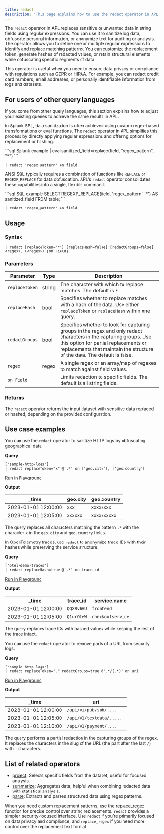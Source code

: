 ```yaml
---
title: redact
description: 'This page explains how to use the redact operator in APL.'
---
```


The `redact` operator in APL replaces sensitive or unwanted data in string fields using regular expressions. You can use it to sanitize log data, obfuscate personal information, or anonymize text for auditing or analysis. The operator allows you to define one or multiple regular expressions to identify and replace matching patterns. You can customize the replacement token, generate hashes of redacted values, or retain structural elements while obfuscating specific segments of data.

This operator is useful when you need to ensure data privacy or compliance with regulations such as GDPR or HIPAA. For example, you can redact credit card numbers, email addresses, or personally identifiable information from logs and datasets.

## For users of other query languages

If you come from other query languages, this section explains how to adjust your existing queries to achieve the same results in APL.

<AccordionGroup>
<Accordion title="Splunk SPL users">

In Splunk SPL, data sanitization is often achieved using custom regex-based transformations or eval functions. The `redact` operator in APL simplifies this process by directly applying regular expressions and offering options for replacement or hashing.

<CodeGroup>
```sql Splunk example
| eval sanitized_field=replace(field, "regex_pattern", "*")
```

```kusto APL equivalent
| redact 'regex_pattern' on field
```
</CodeGroup>

</Accordion>
<Accordion title="ANSI SQL users">

ANSI SQL typically requires a combination of functions like `REPLACE` or `REGEXP_REPLACE` for data obfuscation. APL’s `redact` operator consolidates these capabilities into a single, flexible command.

<CodeGroup>
```sql SQL example
SELECT REGEXP_REPLACE(field, 'regex_pattern', '*') AS sanitized_field FROM table;
```

```kusto APL equivalent
| redact 'regex_pattern' on field
```
</CodeGroup>

</Accordion>
</AccordionGroup>

## Usage

### Syntax

```kusto
| redact [replaceToken="*"] [replaceHash=false] [redactGroups=false] <regex>, (<regex>) [on Field]
```

### Parameters

| Parameter       | Type     | Description                                                                 |
|-----------------|----------|-----------------------------------------------------------------------------|
| `replaceToken`  | string   | The character with which to replace matches. The default is `*`.                     |
| `replaceHash`   | bool     | Specifies whether to replace matches with a hash of the data. Use either `replaceToken` or `replaceHash` within one query.     |
| `redactGroups`  | bool     | Specifies whether to look for capturing groups in the regex and only redact characters in the capturing groups. Use this option for partial replacements or replacements that maintain the structure of the data. The default is false. |
| `regex`         | regex    | A single regex or an array/map of regexes to match against field values.    |
| `on Field`      |          | Limits redaction to specific fields. The default is all string fields.    |

### Returns

The `redact` operator returns the input dataset with sensitive data replaced or hashed, depending on the provided configuration.

## Use case examples

<Tabs>
<Tab title="Log analysis">

You can use the `redact` operator to sanitize HTTP logs by obfuscating geographical data.

**Query**

```kusto
['sample-http-logs']
| redact replaceToken="x" @'.*' on ['geo.city'], ['geo.country']
```

[Run in Playground](https://play.axiom.co/axiom-play-qf1k/query?initForm=%7B%22apl%22%3A%22%5B'sample-http-logs'%5D%20%7C%20redact%20replaceToken%3D'x'%20%40'.*'%20on%20%5B'geo.city'%5D%2C%20%5B'geo.country'%5D%22%7D)

**Output**

| _time               | geo.city | geo.country |
|---------------------|----------|-------------|
| 2023-01-01 12:00:00 | `xxx`      | `xxxxxxxx`         |
| 2023-01-01 12:05:00 | `xxxxxx`      | `xxxxxxxxxx`         |

The query replaces all characters matching the pattern `.*` with the character `x` in the `geo.city` and `geo.country` fields.

</Tab>
<Tab title="OpenTelemetry traces">

In OpenTelemetry traces, use `redact` to anonymize trace IDs with their hashes while preserving the service structure.

**Query**

```kusto
['otel-demo-traces']
| redact replaceHash=true @'.*' on trace_id
```

[Run in Playground](https://play.axiom.co/axiom-play-qf1k/query?initForm=%7B%22apl%22%3A%22%5B'otel-demo-traces'%5D%20%7C%20redact%20replaceHash%3Dtrue%20%40'.*'%20on%20trace_id%22%7D)

**Output**

| _time               | trace_id          | service.name       |
|---------------------|-------------------|--------------------|
| 2023-01-01 12:00:00 | `QQXRv6VU`   | `frontend`         |
| 2023-01-01 12:05:00 | `Q1urOteW`   | `checkoutservice`  |

The query replaces trace IDs with hashed values while keeping the rest of the trace intact.

</Tab>
<Tab title="Security logs">

You can use the `redact` operator to remove parts of a URL from security logs.

**Query**

```kusto
['sample-http-logs']
| redact replaceToken="." redactGroups=true @'.*/(.*)' on uri
```

[Run in Playground](https://play.axiom.co/axiom-play-qf1k/query?initForm=%7B%22apl%22%3A%22%5B'sample-http-logs'%5D%20%7C%20redact%20replaceToken%3D'.'%20redactGroups%3Dtrue%20%40'.*%2F(.*)'%20on%20uri%22%7D)

**Output**

| _time               | uri |
|---------------------|----------|
| 2023-01-01 12:00:00 | `/api/v1/pub/sub/....`      |
| 2023-01-01 12:05:00 | `/api/v1/textdata/......`      |
| 2023-01-01 12:10:00 | `/api/v1/payment/....`      |

The query performs a partial redaction in the capturing groups of the regex. It replaces the characters in the slug of the URL (the part after the last `/`) with `.` characters.

</Tab>
</Tabs>

## List of related operators

- [project](/apl/tabular-operators/project-operator): Selects specific fields from the dataset, useful for focused analysis.
- [summarize](/apl/tabular-operators/summarize-operator): Aggregates data, helpful when combining redacted data with statistical analysis.
- [parse](/apl/tabular-operators/parse-operator): Extracts and parses structured data using regex patterns.

When you need custom replacement patterns, use the [replace_regex](/apl/scalar-functions/string-functions#replace-regex) function for precise control over string replacements. `redact` provides a simpler, security-focused interface. Use `redact` if you’re primarily focused on data privacy and compliance, and `replace_regex` if you need more control over the replacement text format.
